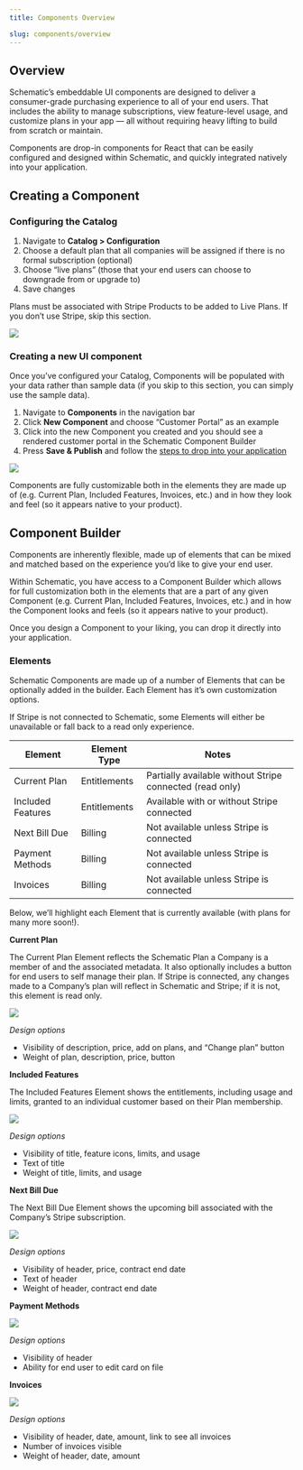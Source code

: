 ```yaml
---
title: Components Overview

slug: components/overview
---
```


## Overview

Schematic’s embeddable UI components are designed to deliver a consumer-grade purchasing experience to all of your end users. That includes the ability to manage subscriptions, view feature-level usage, and customize plans in your app — all without requiring heavy lifting to build from scratch or maintain.

Components are drop-in components for React that can be easily configured and designed within Schematic, and quickly integrated natively into your application.

## Creating a Component

### **Configuring the Catalog**

1. Navigate to **Catalog > Configuration**
2. Choose a default plan that all companies will be assigned if there is no formal subscription (optional)
3. Choose “live plans” (those that your end users can choose to downgrade from or upgrade to)
4. Save changes

<Info>Plans must be associated with Stripe Products to be added to Live Plans. If you don’t use Stripe, skip this section.</Info>

<img
  src="../../assets/images/components/components-plan-configuration.png"
/>

### **Creating a new UI component**

Once you’ve configured your Catalog, Components will be populated with your data rather than sample data (if you skip to this section, you can simply use the sample data).

1. Navigate to **Components** in the navigation bar
2. Click **New Component** and choose “Customer Portal” as an example
3. Click into the new Component you created and you should see a rendered customer portal in the Schematic Component Builder
4. Press **Save & Publish** and follow the [steps to drop into your application](/components/set-up)

<img
  src="../../assets/images/components/components-builder.png"
/>

Components are fully customizable both in the elements they are made up of (e.g. Current Plan, Included Features, Invoices, etc.) and in how they look and feel (so it appears native to your product).

## Component Builder

Components are inherently flexible, made up of elements that can be mixed and matched based on the experience you’d like to give your end user.

Within Schematic, you have access to a Component Builder which allows for full customization both in the elements that are a part of any given Component (e.g. Current Plan, Included Features, Invoices, etc.) and in how the Component looks and feels (so it appears native to your product).

Once you design a Component to your liking, you can drop it directly into your application.

### Elements

Schematic Components are made up of a number of Elements that can be optionally added in the builder. Each Element has it’s own customization options.

If Stripe is not connected to Schematic, some Elements will either be unavailable or fall back to a read only experience.

| Element | Element Type | Notes |
| --- | --- | --- |
| Current Plan | Entitlements | Partially available without Stripe connected (read only) |
| Included Features | Entitlements | Available with or without Stripe connected |
| Next Bill Due | Billing | Not available unless Stripe is connected |
| Payment Methods | Billing | Not available unless Stripe is connected |
| Invoices | Billing | Not available unless Stripe is connected |

Below, we’ll highlight each Element that is currently available (with plans for many more soon!). 

**Current Plan**

The Current Plan Element reflects the Schematic Plan a Company is a member of and the associated metadata. It also optionally includes a button for end users to self manage their plan. If Stripe is connected, any changes made to a Company’s plan will reflect in Schematic and Stripe; if it is not, this element is read only.

<img
  src="../../assets/images/components/components-current-plan.png"
/>

*Design options*

- Visibility of description, price, add on plans, and “Change plan” button
- Weight of plan, description, price, button

**Included Features**

The Included Features Element shows the entitlements, including usage and limits, granted to an individual customer based on their Plan membership.

<img
  src="../../assets/images/components/components-included-features.png"
/>

*Design options*

- Visibility of title, feature icons, limits, and usage
- Text of title
- Weight of title, limits, and usage

**Next Bill Due**

The Next Bill Due Element shows the upcoming bill associated with the Company’s Stripe subscription.

<img
  src="../../assets/images/components/components-upcoming-bill.png"
/>

*Design options*

- Visibility of header, price, contract end date
- Text of header
- Weight of header, contract end date

**Payment Methods**

<img
  src="../../assets/images/components/components-payment-method.png"
/>

*Design options*

- Visibility of header
- Ability for end user to edit card on file

**Invoices**

<img
  src="../../assets/images/components/components-invoices.png"
/>

*Design options*

- Visibility of header, date, amount, link to see all invoices
- Number of invoices visible
- Weight of header, date, amount